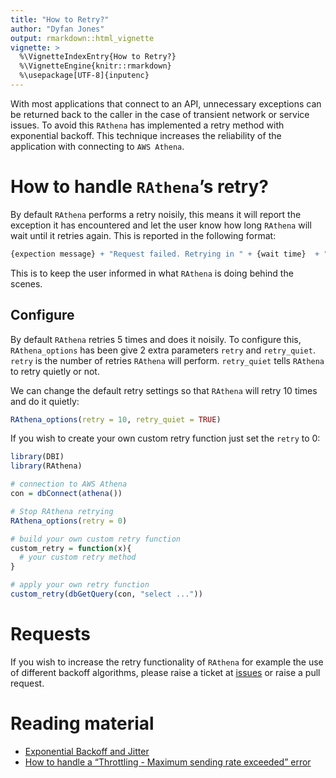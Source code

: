 ```yaml
---
title: "How to Retry?"
author: "Dyfan Jones"
output: rmarkdown::html_vignette
vignette: >
  %\VignetteIndexEntry{How to Retry?}
  %\VignetteEngine{knitr::rmarkdown}
  %\usepackage[UTF-8]{inputenc}
---
```


With most applications that connect to an API, unnecessary exceptions can be returned back to the caller in the case of transient network or service issues. To avoid this `RAthena` has implemented a retry method with exponential backoff. This technique increases the reliability of the application with connecting to `AWS Athena`. 

# How to handle `RAthena`'s retry?

By default `RAthena` performs a retry noisily, this means it will report the exception it has encountered and let the user know how long `RAthena` will wait until it retries again. This is reported in the following format:

```r
{expection message} + "Request failed. Retrying in " + {wait time}  + " seconds..."
```

This is to keep the user informed in what `RAthena` is doing behind the scenes.

## Configure

By default `RAthena` retries 5 times and does it noisily. To configure this, `RAthena_options` has been give 2 extra parameters `retry` and `retry_quiet`. `retry` is the number of retries `RAthena` will perform. `retry_quiet` tells `RAthena` to retry quietly or not.

We can change the default retry settings so that `RAthena` will retry 10 times and do it quietly:

```r
RAthena_options(retry = 10, retry_quiet = TRUE)
```

If you wish to create your own custom retry function just set the `retry` to 0:

```r
library(DBI)
library(RAthena)

# connection to AWS Athena
con = dbConnect(athena())

# Stop RAthena retrying
RAthena_options(retry = 0)

# build your own custom retry function
custom_retry = function(x){
  # your custom retry method
}

# apply your own retry function
custom_retry(dbGetQuery(con, "select ..."))
```

# Requests

If you wish to increase the retry functionality of `RAthena` for example the use of different backoff algorithms, please raise a ticket at [issues](https://github.com/DyfanJones/RAthena/issues) or raise a pull request.

# Reading material

- [Exponential Backoff and Jitter](https://aws.amazon.com/blogs/architecture/exponential-backoff-and-jitter/)
- [How to handle a "Throttling - Maximum sending rate exceeded" error](https://aws.amazon.com/blogs/messaging-and-targeting/how-to-handle-a-throttling-maximum-sending-rate-exceeded-error/)
